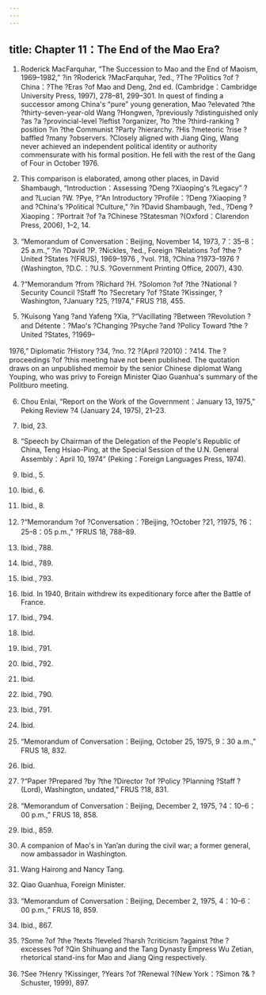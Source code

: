 ```yaml
---
---
---
```

title: Chapter 11：The End of the Mao Era?
---



1. Roderick MacFarquhar, “The Succession to Mao and the End of Maoism, 1969–1982,” ?in ?Roderick ?MacFarquhar, ?ed., ?The ?Politics ?of ?China：?The ?Eras ?of Mao and Deng, 2nd ed. (Cambridge：Cambridge University Press, 1997), 278–81, 299–301. In quest of finding a successor among China's “pure” young generation, Mao ?elevated ?the ?thirty-seven-year-old Wang ?Hongwen, ?previously ?distinguished only ?as ?a ?provincial-level ?leftist ?organizer, ?to ?the ?third-ranking ?position ?in ?the Communist ?Party ?hierarchy. ?His ?meteoric ?rise ?baffled ?many ?observers. ?Closely aligned with Jiang Qing, Wang never achieved an independent political identity or authority commensurate with his formal position. He fell with the rest of the Gang of Four in October 1976.

2. This comparison is elaborated, among other places, in David Shambaugh, “Introduction：Assessing ?Deng ?Xiaoping's ?Legacy” ?and ?Lucian ?W. ?Pye, ?“An Introductory ?Profile：?Deng ?Xiaoping ?and ?China's ?Political ?Culture,” ?in ?David Shambaugh, ?ed., ?Deng ?Xiaoping：?Portrait ?of ?a ?Chinese ?Statesman ?(Oxford：Clarendon Press, 2006), 1–2, 14.

3. “Memorandum of Conversation：Beijing, November 14, 1973, 7：35–8：25 a.m.,” ?in ?David ?P. ?Nickles, ?ed., Foreign ?Relations ?of ?the ?United ?States ?(FRUS), 1969–1976 , ?vol. ?18, ?China ?1973–1976 ?(Washington, ?D.C.：?U.S. ?Government Printing Office, 2007), 430.

4. ?“Memorandum ?from ?Richard ?H. ?Solomon ?of ?the ?National ?Security Council ?Staff ?to ?Secretary ?of ?State ?Kissinger, ?Washington, ?January ?25, ?1974,” FRUS ?18, 455.

5. ?Kuisong Yang ?and Yafeng ?Xia, ?“Vacillating ?Between ?Revolution ?and Détente：?Mao's ?Changing ?Psyche ?and ?Policy Toward ?the ?United ?States, ?1969–

1976,” Diplomatic ?History ?34, ?no. ?2 ?(April ?2010)：?414. The ?proceedings ?of ?this meeting have not been published. The quotation draws on an unpublished memoir by the senior Chinese diplomat Wang Youping, who was privy to Foreign Minister Qiao Guanhua's summary of the Politburo meeting.

6. Chou Enlai, “Report on the Work of the Government：January 13, 1975,” Peking Review ?4 (January 24, 1975), 21–23.

7. Ibid, 23.

8. “Speech by Chairman of the Delegation of the People's Republic of China, Teng Hsiao-Ping, at the Special Session of the U.N. General Assembly：April 10, 1974” (Peking：Foreign Languages Press, 1974).

9. Ibid., 5.

10. Ibid., 6.

11. Ibid., 8.

12. ?“Memorandum ?of ?Conversation：?Beijing, ?October ?21, ?1975, ?6：25–8：05 p.m.,” ?FRUS 18, 788–89.

13. Ibid., 788.

14. Ibid., 789.

15. Ibid., 793.

16. Ibid. In 1940, Britain withdrew its expeditionary force after the Battle of France.

17. Ibid., 794.

18. Ibid.

19. Ibid., 791.

20. Ibid., 792.

21. Ibid.

22. Ibid., 790.

23. Ibid., 791.

24. Ibid.

25. “Memorandum of Conversation：Beijing, October 25, 1975, 9：30 a.m.,” FRUS 18, 832.



26. Ibid.

27. ?“Paper ?Prepared ?by ?the ?Director ?of ?Policy ?Planning ?Staff ?(Lord), Washington, undated,” FRUS ?18, 831.

28. “Memorandum of Conversation：Beijing, December 2, 1975, ?4：10–6：00 p.m.,” FRUS 18, 858.

29. Ibid., 859.

30. A companion of Mao's in Yan’an during the civil war; a former general, now ambassador in Washington.

31. Wang Hairong and Nancy Tang.

32. Qiao Guanhua, Foreign Minister.

33. “Memorandum of Conversation：Beijing, December 2, 1975, 4：10–6：00 p.m.,” FRUS 18, 859.

34. Ibid., 867.

35. ?Some ?of ?the ?texts ?leveled ?harsh ?criticism ?against ?the ?excesses ?of ?Qin Shihuang and the Tang Dynasty Empress Wu Zetian, rhetorical stand-ins for Mao and Jiang Qing respectively.

36. ?See ?Henry ?Kissinger, ?Years ?of ?Renewal ?(New York：?Simon ?& ?Schuster, 1999), 897.